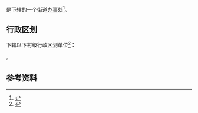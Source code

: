 {{中国乡级行政区|33/03/81/004/000}}

'''{{PAGENAMEBASE}}'''是{{PRC admin/fullname|33/03/81/004/000|3}}下辖的一个[[街道办事处|街道办事处]]<ref>{{PRC admin/ref sgc|{{PRC admin/parent|33/03/81/004/000}}}}</ref>。

== 行政区划 ==
{{PAGENAMEBASE}}下辖以下村级行政区划单位<ref>{{PRC admin/ref sgc|33/03/81/004/000}}</ref>：

{{PRC admin/children|33/03/81/004/000}}。

== 参考资料 ==
{{reflist}}

{{浙江行政区划小作品}}
{{PRC admin/navcat|33/03/81/004/000}}